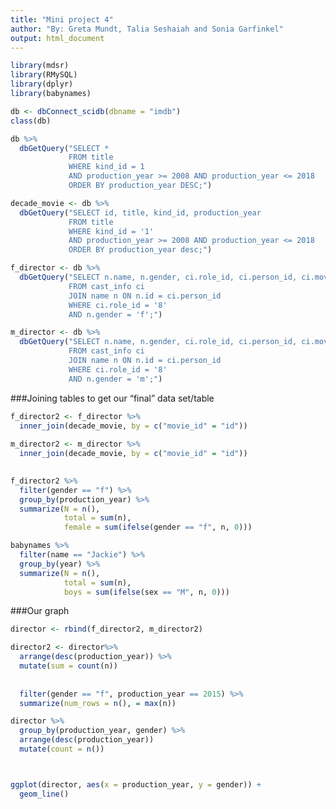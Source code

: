 ```yaml
---
title: "Mini project 4"
author: "By: Greta Mundt, Talia Seshaiah and Sonia Garfinkel"
output: html_document
---
```


```r
library(mdsr)
library(RMySQL)
library(dplyr)
library(babynames)
```

```r
db <- dbConnect_scidb(dbname = "imdb")
class(db)
```

```r
db %>%
  dbGetQuery("SELECT *
             FROM title
             WHERE kind_id = 1
             AND production_year >= 2008 AND production_year <= 2018
             ORDER BY production_year DESC;")

```


```r
decade_movie <- db %>% 
  dbGetQuery("SELECT id, title, kind_id, production_year
             FROM title
             WHERE kind_id = '1'
             AND production_year >= 2008 AND production_year <= 2018
             ORDER BY production_year desc;")

f_director <- db %>%
  dbGetQuery("SELECT n.name, n.gender, ci.role_id, ci.person_id, ci.movie_id
             FROM cast_info ci
             JOIN name n ON n.id = ci.person_id
             WHERE ci.role_id = '8'
             AND n.gender = 'f';")

m_director <- db %>%
  dbGetQuery("SELECT n.name, n.gender, ci.role_id, ci.person_id, ci.movie_id
             FROM cast_info ci
             JOIN name n ON n.id = ci.person_id
             WHERE ci.role_id = '8'
             AND n.gender = 'm';")
```


###Joining tables to get our "final" data set/table
```r
f_director2 <- f_director %>%
  inner_join(decade_movie, by = c("movie_id" = "id"))
 
m_director2 <- m_director %>%
  inner_join(decade_movie, by = c("movie_id" = "id"))
  
```

```r
f_director2 %>%
  filter(gender == "f") %>%
  group_by(production_year) %>%
  summarize(N = n(), 
            total = sum(n),
            female = sum(ifelse(gender == "f", n, 0)))

```


```r
babynames %>%
  filter(name == "Jackie") %>%
  group_by(year) %>%
  summarize(N = n(), 
            total = sum(n), 
            boys = sum(ifelse(sex == "M", n, 0)))
```







###Our graph
```r
director <- rbind(f_director2, m_director2)

director2 <- director%>%
  arrange(desc(production_year)) %>%
  mutate(sum = count(n))
  
  
  filter(gender == "f", production_year == 2015) %>%
  summarize(num_rows = n(), = max(n))

director %>%
  group_by(production_year, gender) %>%
  arrange(desc(production_year))
  mutate(count = n())



ggplot(director, aes(x = production_year, y = gender)) + 
  geom_line()
                                                   
                                                   
```

